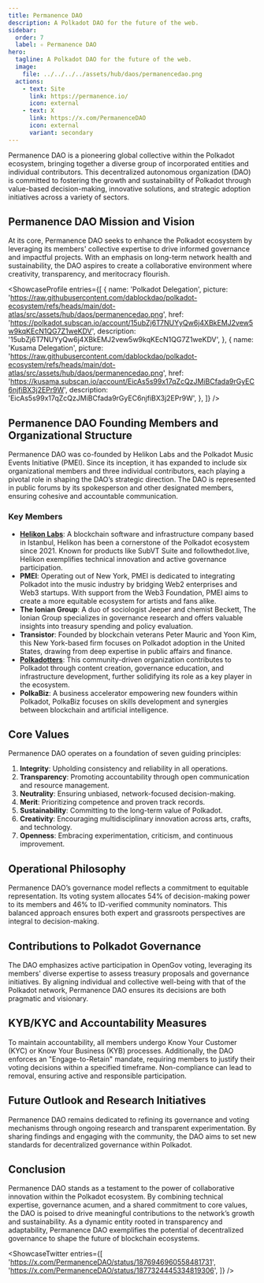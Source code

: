 ```yaml
---
title: Permanence DAO
description: A Polkadot DAO for the future of the web.
sidebar:
  order: 7
  label: ✧ Permanence DAO
hero:
  tagline: A Polkadot DAO for the future of the web.
  image: 
    file: ../../../../assets/hub/daos/permanencedao.png
  actions:
    - text: Site
      link: https://permanence.io/
      icon: external
    - text: X
      link: https://x.com/PermanenceDAO
      icon: external
      variant: secondary
---
```



Permanence DAO is a pioneering global collective within the Polkadot ecosystem, bringing together a diverse group of incorporated entities and individual contributors. This decentralized autonomous organization (DAO) is committed to fostering the growth and sustainability of Polkadot through value-based decision-making, innovative solutions, and strategic adoption initiatives across a variety of sectors.

## Permanence DAO Mission and Vision
At its core, Permanence DAO seeks to enhance the Polkadot ecosystem by leveraging its members' collective expertise to drive informed governance and impactful projects. With an emphasis on long-term network health and sustainability, the DAO aspires to create a collaborative environment where creativity, transparency, and meritocracy flourish.

<ShowcaseProfile
  entries={[
    {
      name: 'Polkadot Delegation',
      picture: 'https://raw.githubusercontent.com/dablockdao/polkadot-ecosystem/refs/heads/main/dot-atlas/src/assets/hub/daos/permanencedao.png',
      href: 'https://polkadot.subscan.io/account/15ubZj6T7NUYyQw6j4XBkEMJ2vew5w9kqKEcN1QG7Z1weKDV',
      description: '15ubZj6T7NUYyQw6j4XBkEMJ2vew5w9kqKEcN1QG7Z1weKDV',
     },
    {
      name: 'Kusama Delegation',
      picture: 'https://raw.githubusercontent.com/dablockdao/polkadot-ecosystem/refs/heads/main/dot-atlas/src/assets/hub/daos/permanencedao.png',
      href: 'https://kusama.subscan.io/account/EicAs5s99x17qZcQzJMiBCfada9rGyEC6njfiBX3j2EPr9W',
      description: 'EicAs5s99x17qZcQzJMiBCfada9rGyEC6njfiBX3j2EPr9W',
    },
  ]}
/>

## Permanence DAO Founding Members and Organizational Structure
Permanence DAO was co-founded by Helikon Labs and the Polkadot Music Events Initiative (PMEI). Since its inception, it has expanded to include six organizational members and three individual contributors, each playing a pivotal role in shaping the DAO’s strategic direction. The DAO is represented in public forums by its spokesperson and other designated members, ensuring cohesive and accountable communication.

### Key Members
- **[Helikon Labs](/club/orgs/helikon-labs/)**: A blockchain software and infrastructure company based in Istanbul, Helikon has been a cornerstone of the Polkadot ecosystem since 2021. Known for products like SubVT Suite and followthedot.live, Helikon exemplifies technical innovation and active governance participation.
- **PMEI**: Operating out of New York, PMEI is dedicated to integrating Polkadot into the music industry by bridging Web2 enterprises and Web3 startups. With support from the Web3 Foundation, PMEI aims to create a more equitable ecosystem for artists and fans alike.
- **The Ionian Group**: A duo of sociologist Jeeper and chemist Beckett, The Ionian Group specializes in governance research and offers valuable insights into treasury spending and policy evaluation.
- **Transistor**: Founded by blockchain veterans Peter Mauric and Yoon Kim, this New York-based firm focuses on Polkadot adoption in the United States, drawing from deep expertise in public affairs and finance.
- **[Polkadotters](/club/media/polkadotters/)**: This community-driven organization contributes to Polkadot through content creation, governance education, and infrastructure development, further solidifying its role as a key player in the ecosystem.
- **PolkaBiz**: A business accelerator empowering new founders within Polkadot, PolkaBiz focuses on skills development and synergies between blockchain and artificial intelligence.

## Core Values
Permanence DAO operates on a foundation of seven guiding principles:
1. **Integrity**: Upholding consistency and reliability in all operations.
2. **Transparency**: Promoting accountability through open communication and resource management.
3. **Neutrality**: Ensuring unbiased, network-focused decision-making.
4. **Merit**: Prioritizing competence and proven track records.
5. **Sustainability**: Committing to the long-term value of Polkadot.
6. **Creativity**: Encouraging multidisciplinary innovation across arts, crafts, and technology.
7. **Openness**: Embracing experimentation, criticism, and continuous improvement.

## Operational Philosophy
Permanence DAO’s governance model reflects a commitment to equitable representation. Its voting system allocates 54% of decision-making power to its members and 46% to ID-verified community nominators. This balanced approach ensures both expert and grassroots perspectives are integral to decision-making.

## Contributions to Polkadot Governance
The DAO emphasizes active participation in OpenGov voting, leveraging its members' diverse expertise to assess treasury proposals and governance initiatives. By aligning individual and collective well-being with that of the Polkadot network, Permanence DAO ensures its decisions are both pragmatic and visionary.

## KYB/KYC and Accountability Measures
To maintain accountability, all members undergo Know Your Customer (KYC) or Know Your Business (KYB) processes. Additionally, the DAO enforces an "Engage-to-Retain" mandate, requiring members to justify their voting decisions within a specified timeframe. Non-compliance can lead to removal, ensuring active and responsible participation.

## Future Outlook and Research Initiatives
Permanence DAO remains dedicated to refining its governance and voting mechanisms through ongoing research and transparent experimentation. By sharing findings and engaging with the community, the DAO aims to set new standards for decentralized governance within Polkadot.

## Conclusion
Permanence DAO stands as a testament to the power of collaborative innovation within the Polkadot ecosystem. By combining technical expertise, governance acumen, and a shared commitment to core values, the DAO is poised to drive meaningful contributions to the network’s growth and sustainability. As a dynamic entity rooted in transparency and adaptability, Permanence DAO exemplifies the potential of decentralized governance to shape the future of blockchain ecosystems.


<ShowcaseTwitter
  entries={[
    'https://x.com/PermanenceDAO/status/1876946960558481731',
    'https://x.com/PermanenceDAO/status/1877324445334819306',
  ]}
/>

 <script async src="https://platform.twitter.com/widgets.js" charset="utf-8"></script>